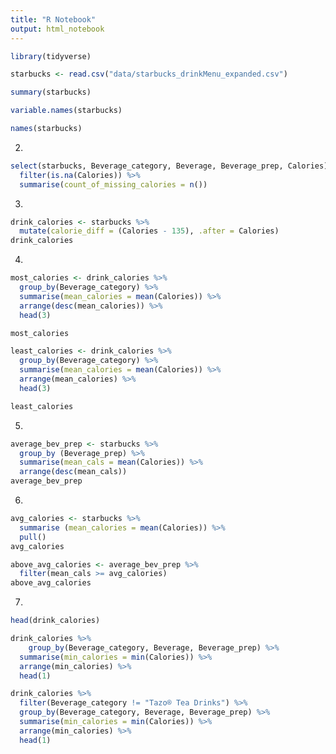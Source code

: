 ```yaml
---
title: "R Notebook"
output: html_notebook
---
```

```r
library(tidyverse)
```
```r
starbucks <- read.csv("data/starbucks_drinkMenu_expanded.csv")
```

```r
summary(starbucks)
```

```r
variable.names(starbucks)
```

```r
names(starbucks)
```
2. 
```r
select(starbucks, Beverage_category, Beverage, Beverage_prep, Calories) %>% 
  filter(is.na(Calories)) %>% 
  summarise(count_of_missing_calories = n())
```
3.
```r
drink_calories <- starbucks %>% 
  mutate(calorie_diff = (Calories - 135), .after = Calories)
drink_calories
```
4.
```r
most_calories <- drink_calories %>% 
  group_by(Beverage_category) %>% 
  summarise(mean_calories = mean(Calories)) %>% 
  arrange(desc(mean_calories)) %>% 
  head(3)

most_calories
```

```r
least_calories <- drink_calories %>% 
  group_by(Beverage_category) %>% 
  summarise(mean_calories = mean(Calories)) %>% 
  arrange(mean_calories) %>% 
  head(3)

least_calories
```
    
5.
```r
average_bev_prep <- starbucks %>% 
  group_by (Beverage_prep) %>% 
  summarise(mean_cals = mean(Calories)) %>% 
  arrange(desc(mean_cals))
average_bev_prep
```
6.
```r
avg_calories <- starbucks %>% 
  summarise (mean_calories = mean(Calories)) %>% 
  pull()
avg_calories
```

```r
above_avg_calories <- average_bev_prep %>% 
  filter(mean_cals >= avg_calories)
above_avg_calories
```

7.
```r
head(drink_calories)

drink_calories %>% 
    group_by(Beverage_category, Beverage, Beverage_prep) %>%
  summarise(min_calories = min(Calories)) %>%
  arrange(min_calories) %>%
  head(1)
```

```r
drink_calories %>%
  filter(Beverage_category != "Tazo® Tea Drinks") %>%
  group_by(Beverage_category, Beverage, Beverage_prep) %>%
  summarise(min_calories = min(Calories)) %>%
  arrange(min_calories) %>%
  head(1)
```

